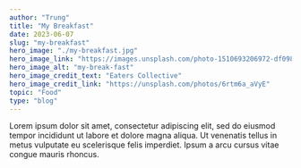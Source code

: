 ```yaml
---
author: "Trung"
title: "My Breakfast"
date: 2023-06-07
slug: "my-breakfast"
hero_image: "./my-breakfast.jpg"
hero_image_link: "https://images.unsplash.com/photo-1510693206972-df098062cb71?ixlib=rb-4.0.3&ixid=M3wxMjA3fDB8MHxwaG90by1wYWdlfHx8fGVufDB8fHx8fA%3D%3D&auto=format&fit=crop&w=998&q=80"
hero_image_alt: "my-break-fast"
hero_image_credit_text: "Eaters Collective"
hero_image_credit_link: "https://unsplash.com/photos/6rtm6a_aVyE"
topic: "Food"
type: "blog"
---
```


Lorem ipsum dolor sit amet, consectetur adipiscing elit, sed do eiusmod tempor incididunt ut labore et dolore magna aliqua. Ut venenatis tellus in metus vulputate eu scelerisque felis imperdiet. Ipsum a arcu cursus vitae congue mauris rhoncus.